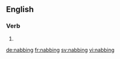 ==English==

===Verb===
{{head|en}}

# {{present participle of|nab|lang=en}}

[[de:nabbing]]
[[fr:nabbing]]
[[sv:nabbing]]
[[vi:nabbing]]